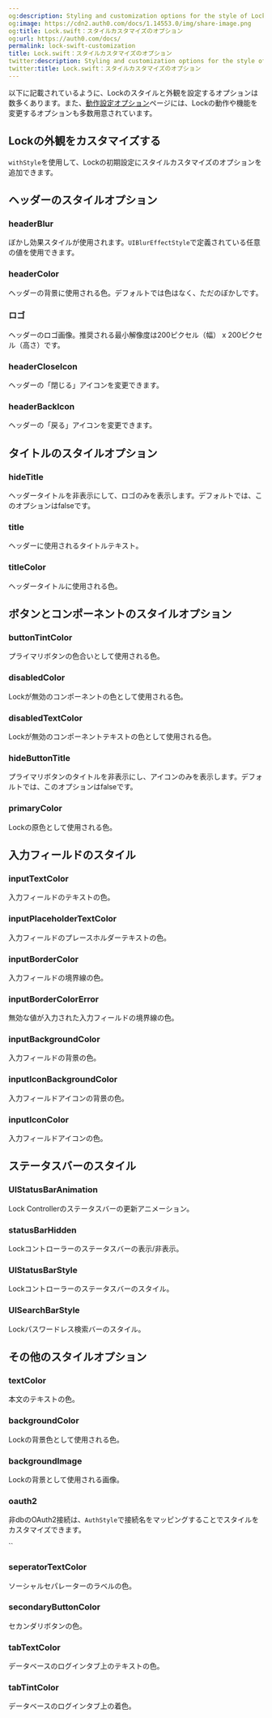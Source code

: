 ```yaml
---
og:description: Styling and customization options for the style of Lock.Swift
og:image: https://cdn2.auth0.com/docs/1.14553.0/img/share-image.png
og:title: Lock.swift：スタイルカスタマイズのオプション
og:url: https://auth0.com/docs/
permalink: lock-swift-customization
title: Lock.swift：スタイルカスタマイズのオプション
twitter:description: Styling and customization options for the style of Lock.Swift
twitter:title: Lock.swift：スタイルカスタマイズのオプション
---
```


以下に記載されているように、Lockのスタイルと外観を設定するオプションは数多くあります。また、[動作設定オプション](/libraries/lock-swift/lock-swift-configuration-options)ページには、Lockの動作や機能を変更するオプションも多数用意されています。

## Lockの外観をカスタマイズする

`withStyle`を使用して、Lockの初期設定にスタイルカスタマイズのオプションを追加できます。



## ヘッダーのスタイルオプション

### headerBlur

ぼかし効果スタイルが使用されます。`UIBlurEffectStyle`で定義されている任意の値を使用できます。



### headerColor

ヘッダーの背景に使用される色。デフォルトでは色はなく、ただのぼかしです。



### ロゴ

ヘッダーのロゴ画像。推奨される最小解像度は200ピクセル（幅） x 200ピクセル（高さ）です。



### headerCloseIcon

ヘッダーの「閉じる」アイコンを変更できます。



### headerBackIcon

ヘッダーの「戻る」アイコンを変更できます。



## タイトルのスタイルオプション

### hideTitle

ヘッダータイトルを非表示にして、ロゴのみを表示します。デフォルトでは、このオプションはfalseです。



### title

ヘッダーに使用されるタイトルテキスト。



### titleColor

ヘッダータイトルに使用される色。



## ボタンとコンポーネントのスタイルオプション

### buttonTintColor

プライマリボタンの色合いとして使用される色。



### disabledColor

Lockが無効のコンポーネントの色として使用される色。



### disabledTextColor

Lockが無効のコンポーネントテキストの色として使用される色。



### hideButtonTitle

プライマリボタンのタイトルを非表示にし、アイコンのみを表示します。デフォルトでは、このオプションはfalseです。



### primaryColor

Lockの原色として使用される色。



## 入力フィールドのスタイル

### inputTextColor

入力フィールドのテキストの色。



### inputPlaceholderTextColor

入力フィールドのプレースホルダーテキストの色。



### inputBorderColor

入力フィールドの境界線の色。



### inputBorderColorError

無効な値が入力された入力フィールドの境界線の色。



### inputBackgroundColor

入力フィールドの背景の色。



### inputIconBackgroundColor

入力フィールドアイコンの背景の色。



### inputIconColor

入力フィールドアイコンの色。



## ステータスバーのスタイル

### UIStatusBarAnimation

Lock Controllerのステータスバーの更新アニメーション。



### statusBarHidden

Lockコントローラーのステータスバーの表示/非表示。



### UIStatusBarStyle

Lockコントローラーのステータスバーのスタイル。



### UISearchBarStyle

Lockパスワードレス検索バーのスタイル。



## その他のスタイルオプション

### textColor

本文のテキストの色。



### backgroundColor

Lockの背景色として使用される色。



### backgroundImage

Lockの背景として使用される画像。



### oauth2

非dbのOAuth2接続は、`AuthStyle`で接続名をマッピングすることでスタイルをカスタマイズできます。

``

### seperatorTextColor

ソーシャルセパレーターのラベルの色。



### secondaryButtonColor

セカンダリボタンの色。



### tabTextColor

データベースのログインタブ上のテキストの色。



### tabTintColor

データベースのログインタブ上の着色。